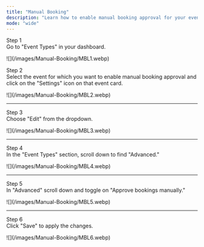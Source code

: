 ```yaml
---
title: "Manual Booking"
description: "Learn how to enable manual booking approval for your events."
mode: "wide"
---
```


Step 1\
Go to "Event Types" in your dashboard.

<Frame>
  ![](/images/Manual-Booking/MBL1.webp)
</Frame>

Step 2\
Select the event for which you want to enable manual booking approval and click on the "Settings" icon on that event card.

<Frame>
  ![](/images/Manual-Booking/MBL2.webp)
</Frame>

---

Step 3\
Choose "Edit" from the dropdown.

<Frame>
  ![](/images/Manual-Booking/MBL3.webp)
</Frame>

---

Step 4\
In the "Event Types" section, scroll down to find "Advanced."

<Frame>
  ![](/images/Manual-Booking/MBL4.webp)
</Frame>

---

Step 5\
In "Advanced" scroll down and toggle on "Approve bookings manually."

<Frame>
  ![](/images/Manual-Booking/MBL5.webp)
</Frame>

---

Step 6\
Click "Save" to apply the changes.

<Frame>
  ![](/images/Manual-Booking/MBL6.webp)
</Frame>